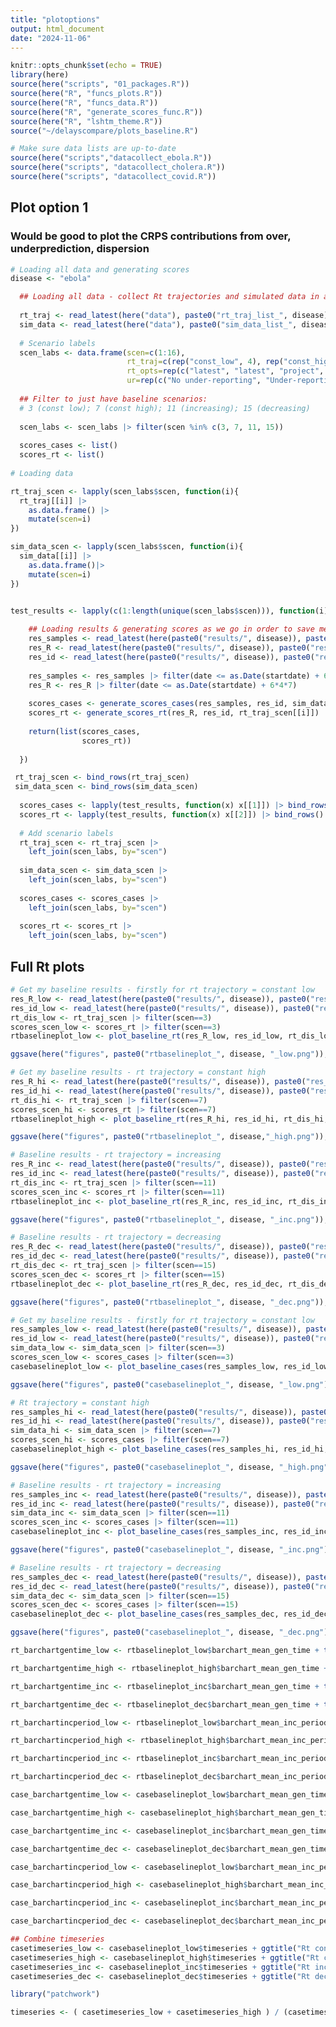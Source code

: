 ```yaml
---
title: "plotoptions"
output: html_document
date: "2024-11-06"
---
```


```r
knitr::opts_chunk$set(echo = TRUE)
library(here)
source(here("scripts", "01_packages.R"))
source(here("R", "funcs_plots.R"))
source(here("R", "funcs_data.R"))
source(here("R", "generate_scores_func.R"))
source(here("R", "lshtm_theme.R"))
source("~/delayscompare/plots_baseline.R")

# Make sure data lists are up-to-date
source(here("scripts","datacollect_ebola.R"))
source(here("scripts", "datacollect_cholera.R"))
source(here("scripts", "datacollect_covid.R"))
```

## Plot option 1
### Would be good to plot the CRPS contributions from over, underprediction, dispersion

```r
# Loading all data and generating scores
disease <- "ebola"

  ## Loading all data - collect Rt trajectories and simulated data in a list ##
  
  rt_traj <- read_latest(here("data"), paste0("rt_traj_list_", disease))
  sim_data <- read_latest(here("data"), paste0("sim_data_list_", disease))
  
  # Scenario labels
  scen_labs <- data.frame(scen=c(1:16),
                          rt_traj=c(rep("const_low", 4), rep("const_high", 4), rep("inc", 4), rep("dec", 4)),
                          rt_opts=rep(c("latest", "latest", "project", "project"), 4),
                          ur=rep(c("No under-reporting", "Under-reporting", "No under-reporting", "Under-reporting"), 4))
  
  ## Filter to just have baseline scenarios: 
  # 3 (const low); 7 (const high); 11 (increasing); 15 (decreasing)
  
  scen_labs <- scen_labs |> filter(scen %in% c(3, 7, 11, 15))
  
  scores_cases <- list()
  scores_rt <- list()
  
# Loading data

rt_traj_scen <- lapply(scen_labs$scen, function(i){
  rt_traj[[i]] |> 
    as.data.frame() |> 
    mutate(scen=i)
})

sim_data_scen <- lapply(scen_labs$scen, function(i){
  sim_data[[i]] |> 
    as.data.frame()|> 
    mutate(scen=i)
})


test_results <- lapply(c(1:length(unique(scen_labs$scen))), function(i){
    
    ## Loading results & generating scores as we go in order to save memory ##
    res_samples <- read_latest(here(paste0("results/", disease)), paste0("res_", disease, "scen", scen_labs$scen[i], "_all_samples"))
    res_R <- read_latest(here(paste0("results/", disease)), paste0("res_", disease, "scen", scen_labs$scen[i], "_all_R"))
    res_id <- read_latest(here(paste0("results/", disease)), paste0("res_", disease, "scen", scen_labs$scen[i], "_all_id")) 
    
    res_samples <- res_samples |> filter(date <= as.Date(startdate) + 6*4*7)
    res_R <- res_R |> filter(date <= as.Date(startdate) + 6*4*7)
    
    scores_cases <- generate_scores_cases(res_samples, res_id, sim_data_scen[[i]]) |> mutate(scen=unique(rt_traj_scen[[i]]$scen))
    scores_rt <- generate_scores_rt(res_R, res_id, rt_traj_scen[[i]]) |> mutate(scen=unique(rt_traj_scen[[i]]$scen))
    
    return(list(scores_cases,
                scores_rt))
    
  })

 rt_traj_scen <- bind_rows(rt_traj_scen)
 sim_data_scen <- bind_rows(sim_data_scen)
 
  scores_cases <- lapply(test_results, function(x) x[[1]]) |> bind_rows()
  scores_rt <- lapply(test_results, function(x) x[[2]]) |> bind_rows()
  
  # Add scenario labels
  rt_traj_scen <- rt_traj_scen |> 
    left_join(scen_labs, by="scen")
  
  sim_data_scen <- sim_data_scen |>
    left_join(scen_labs, by="scen")
  
  scores_cases <- scores_cases |>
    left_join(scen_labs, by="scen")
  
  scores_rt <- scores_rt |>
    left_join(scen_labs, by="scen")
```


## Full Rt plots

```r
# Get my baseline results - firstly for rt trajectory = constant low
res_R_low <- read_latest(here(paste0("results/", disease)), paste0("res_", disease, "scen", 3, "_all_R"))
res_id_low <- read_latest(here(paste0("results/", disease)), paste0("res_", disease, "scen", 3, "_all_id")) 
rt_dis_low <- rt_traj_scen |> filter(scen==3)
scores_scen_low <- scores_rt |> filter(scen==3)
rtbaselineplot_low <- plot_baseline_rt(res_R_low, res_id_low, rt_dis_low, scores_scen_low, 4)

ggsave(here("figures", paste0("rtbaselineplot_", disease, "_low.png")), rtbaselineplot_low$final_plot, width=13.5, height=8.5)

# Get my baseline results - rt trajectory = constant high
res_R_hi <- read_latest(here(paste0("results/", disease)), paste0("res_", disease, "scen", 7, "_all_R"))
res_id_hi <- read_latest(here(paste0("results/", disease)), paste0("res_", disease, "scen", 7, "_all_id"))
rt_dis_hi <- rt_traj_scen |> filter(scen==7)
scores_scen_hi <- scores_rt |> filter(scen==7)
rtbaselineplot_high <- plot_baseline_rt(res_R_hi, res_id_hi, rt_dis_hi, scores_scen_hi, 4)

ggsave(here("figures", paste0("rtbaselineplot_", disease,"_high.png")), rtbaselineplot_high$final_plot, width=13.5, height=8.5)

# Baseline results - rt trajectory = increasing
res_R_inc <- read_latest(here(paste0("results/", disease)), paste0("res_", disease, "scen", 11, "_all_R"))
res_id_inc <- read_latest(here(paste0("results/", disease)), paste0("res_", disease, "scen", 11, "_all_id"))
rt_dis_inc <- rt_traj_scen |> filter(scen==11)
scores_scen_inc <- scores_rt |> filter(scen==11)
rtbaselineplot_inc <- plot_baseline_rt(res_R_inc, res_id_inc, rt_dis_inc, scores_scen_inc, 4)

ggsave(here("figures", paste0("rtbaselineplot_", disease, "_inc.png")), rtbaselineplot_inc$final_plot, width=13.5, height=8.5)

# Baseline results - rt trajectory = decreasing
res_R_dec <- read_latest(here(paste0("results/", disease)), paste0("res_", disease, "scen", 15, "_all_R"))
res_id_dec <- read_latest(here(paste0("results/", disease)), paste0("res_", disease, "scen", 15, "_all_id"))
rt_dis_dec <- rt_traj_scen |> filter(scen==15)
scores_scen_dec <- scores_rt |> filter(scen==15)
rtbaselineplot_dec <- plot_baseline_rt(res_R_dec, res_id_dec, rt_dis_dec, scores_scen_dec, 4)

ggsave(here("figures", paste0("rtbaselineplot_", disease, "_dec.png")), rtbaselineplot_dec$final_plot, width=13.5, height=8.5)


```


```r

# Get my baseline results - firstly for rt trajectory = constant low
res_samples_low <- read_latest(here(paste0("results/", disease)), paste0("res_", disease, "scen", 3, "_all_samples"))
res_id_low <- read_latest(here(paste0("results/", disease)), paste0("res_", disease, "scen", 3, "_all_id")) 
sim_data_low <- sim_data_scen |> filter(scen==3)
scores_scen_low <- scores_cases |> filter(scen==3)
casebaselineplot_low <- plot_baseline_cases(res_samples_low, res_id_low, sim_data_low, scores_scen_low, 4)

ggsave(here("figures", paste0("casebaselineplot_", disease, "_low.png")), casebaselineplot_low$final_plot, width=13.5, height=8.5)

# Rt trajectory = constant high
res_samples_hi <- read_latest(here(paste0("results/", disease)), paste0("res_", disease, "scen", 7, "_all_samples"))
res_id_hi <- read_latest(here(paste0("results/", disease)), paste0("res_", disease, "scen", 7, "_all_id"))
sim_data_hi <- sim_data_scen |> filter(scen==7)
scores_scen_hi <- scores_cases |> filter(scen==7)
casebaselineplot_high <- plot_baseline_cases(res_samples_hi, res_id_hi, sim_data_hi, scores_scen_hi, 4)

ggsave(here("figures", paste0("casebaselineplot_", disease, "_high.png")), casebaselineplot_high$final_plot, width=13.5, height=8.5)

# Baseline results - rt trajectory = increasing
res_samples_inc <- read_latest(here(paste0("results/", disease)), paste0("res_", disease, "scen", 11, "_all_samples"))
res_id_inc <- read_latest(here(paste0("results/", disease)), paste0("res_", disease, "scen", 11, "_all_id"))
sim_data_inc <- sim_data_scen |> filter(scen==11)
scores_scen_inc <- scores_cases |> filter(scen==11)
casebaselineplot_inc <- plot_baseline_cases(res_samples_inc, res_id_inc, sim_data_inc, scores_scen_inc, 4)

ggsave(here("figures", paste0("casebaselineplot_", disease, "_inc.png")), casebaselineplot_inc$final_plot, width=13.5, height=8.5)

# Baseline results - rt trajectory = decreasing
res_samples_dec <- read_latest(here(paste0("results/", disease)), paste0("res_", disease, "scen", 15, "_all_samples"))
res_id_dec <- read_latest(here(paste0("results/", disease)), paste0("res_", disease, "scen", 15, "_all_id"))
sim_data_dec <- sim_data_scen |> filter(scen==15)
scores_scen_dec <- scores_cases |> filter(scen==15)
casebaselineplot_dec <- plot_baseline_cases(res_samples_dec, res_id_dec, sim_data_dec, scores_scen_dec, 4)

ggsave(here("figures", paste0("casebaselineplot_", disease, "_dec.png")), casebaselineplot_dec$final_plot, width=13.5, height=8.5)

```

```r
rt_barchartgentime_low <- rtbaselineplot_low$barchart_mean_gen_time + theme(plot.title = element_text(hjust = 0.5, size=20))

rt_barchartgentime_high <- rtbaselineplot_high$barchart_mean_gen_time + theme(plot.title = element_text(hjust = 0.5, size=20))

rt_barchartgentime_inc <- rtbaselineplot_inc$barchart_mean_gen_time + theme(plot.title = element_text(hjust = 0.5, size=20))

rt_barchartgentime_dec <- rtbaselineplot_dec$barchart_mean_gen_time + theme(plot.title = element_text(hjust = 0.5, size=20))

rt_barchartincperiod_low <- rtbaselineplot_low$barchart_mean_inc_period + theme(plot.title = element_text(hjust = 0.5, size=20))

rt_barchartincperiod_high <- rtbaselineplot_high$barchart_mean_inc_period + theme(plot.title = element_text(hjust = 0.5, size=20))

rt_barchartincperiod_inc <- rtbaselineplot_inc$barchart_mean_inc_period + theme(plot.title = element_text(hjust = 0.5, size=20))

rt_barchartincperiod_dec <- rtbaselineplot_dec$barchart_mean_inc_period + theme(plot.title = element_text(hjust = 0.5, size=20))

case_barchartgentime_low <- casebaselineplot_low$barchart_mean_gen_time + theme(plot.title = element_text(hjust = 0.5, size=20))

case_barchartgentime_high <- casebaselineplot_high$barchart_mean_gen_time + theme(plot.title = element_text(hjust = 0.5, size=20))

case_barchartgentime_inc <- casebaselineplot_inc$barchart_mean_gen_time + theme(plot.title = element_text(hjust = 0.5, size=20))

case_barchartgentime_dec <- casebaselineplot_dec$barchart_mean_gen_time + theme(plot.title = element_text(hjust = 0.5, size=20))

case_barchartincperiod_low <- casebaselineplot_low$barchart_mean_inc_period + theme(plot.title = element_text(hjust = 0.5, size=20))

case_barchartincperiod_high <- casebaselineplot_high$barchart_mean_inc_period + theme(plot.title = element_text(hjust = 0.5, size=20))

case_barchartincperiod_inc <- casebaselineplot_inc$barchart_mean_inc_period + theme(plot.title = element_text(hjust = 0.5, size=20))

case_barchartincperiod_dec <- casebaselineplot_dec$barchart_mean_inc_period + theme(plot.title = element_text(hjust = 0.5, size=20))

## Combine timeseries
casetimeseries_low <- casebaselineplot_low$timeseries + ggtitle("Rt constant - low")
casetimeseries_high <- casebaselineplot_high$timeseries + ggtitle("Rt constant - high")
casetimeseries_inc <- casebaselineplot_inc$timeseries + ggtitle("Rt increasing")
casetimeseries_dec <- casebaselineplot_dec$timeseries + ggtitle("Rt decreasing")

library("patchwork")

timeseries <- ( casetimeseries_low + casetimeseries_high ) / (casetimeseries_inc + casetimeseries_dec ) + plot_layout(guides = 'collect') & theme(legend.position='right')



```